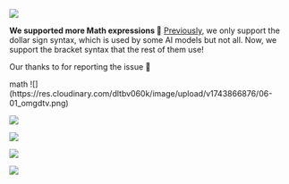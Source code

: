 
![](https://res.cloudinary.com/dltbv060k/image/upload/v1742050491/06-01_v17h1y.png)

**We supported more Math expressions 🎨**
[Previously](/release/2024/9#30), we only support the dollar sign syntax,
which is used by some AI models but not all.
Now, we support the bracket syntax that the rest of them use! 

Our thanks to <ReleaseUser name="hai"/> for reporting the issue 🙇

<ReleaseBuild>
math
![](https://res.cloudinary.com/dltbv060k/image/upload/v1743866876/06-01_omgdtv.png)

![](https://res.cloudinary.com/dltbv060k/image/upload/v1743866883/06-02_neaz5a.png)

![](https://res.cloudinary.com/dltbv060k/image/upload/v1743866876/06-03_nxde6i.png)

![](https://res.cloudinary.com/dltbv060k/image/upload/v1743866496/06-04_jlobiz.png)

![](https://res.cloudinary.com/dltbv060k/image/upload/v1743866868/06-05_g2yfvg.png)
</ReleaseBuild>
